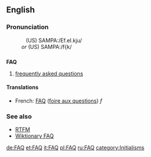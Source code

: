 ==English==

===Pronunciation===
:&nbsp;&nbsp;&nbsp;(US) SAMPA:/Ef.eI.kju/
:<i>or</i> (US) SAMPA:/f{k/

==={{acronym}}===
{{wikipedia}}
'''FAQ'''
# [[frequently asked questions]]

====Translations====
*French: [[FAQ]] ([[foire aux questions]]) ''f''

===See also===
* [[RTFM]]
* [[Wiktionary:Wiktionary FAQ|Wiktionary FAQ]]

[[de:FAQ]]
[[et:FAQ]]
[[it:FAQ]]
[[pl:FAQ]]
[[ru:FAQ]]
[[category:Initialisms]]